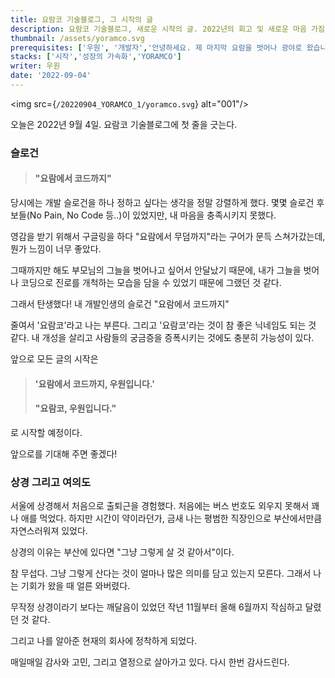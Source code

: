 ```yaml
---
title: 요람코 기술블로그, 그 시작의 글
description: 요람코 기술블로그, 새로운 시작의 글. 2022년의 회고 및 새로운 마음 가짐. 내 20대는 가지만 더 멋진 30대가 기다려지는 지금.
thumbnail: /assets/yoramco.svg
prerequisites: ['우원', '개발자','안녕하세요. 제 마지막 요람을 벗어나 광야로 왔습니다. 모든 것이 낯설지만 성장을 위해서 진심으로 노력하겠습니다.']
stacks: ['시작','성장의 가속화','YORAMCO']
writer: 우원
date: '2022-09-04'
---
```


<img src={`/20220904_YORAMCO_1/yoramco.svg`} alt="001"/>

오늘은 2022년 9월 4일.
요람코 기술블로그에 첫 줄을 긋는다.

### 슬로건

> #### "요람에서 코드까지"

당시에는 개발 슬로건을 하나 정하고 싶다는 생각을 정말 강렬하게 했다.
몇몇 슬로건 후보들(No Pain, No Code 등..)이 있었지만, 내 마음을 충족시키지 못했다.

영감을 받기 위해서 구글링을 하다
"요람에서 무덤까지"라는 구어가 문득 스쳐가갔는데, 
뭔가 느낌이 너무 좋았다.

그때까지만 해도 부모님의 그늘을 벗어나고 싶어서 안달났기 때문에,
내가 그늘을 벗어나 코딩으로 진로를 개척하는 모습을 
담을 수 있었기 때문에 그랬던 것 같다.

그래서 탄생했다!
내 개발인생의 슬로건 "요람에서 코드까지"

줄여서 '요람코'라고 나는 부른다.
그리고 '요람코'라는 것이 참 좋은 닉네임도 되는 것 같다.
내 개성을 살리고 사람들의 궁금증을 증폭시키는 것에도 충분히 가능성이 있다.

앞으로 모든 글의 시작은 
 
> #### '요람에서 코드까지, 우원입니다.'
> #### "요람코, 우원입니다."

로 시작할 예정이다.

앞으로를 기대해 주면 좋겠다!

### 상경 그리고 여의도

서울에 상경해서 처음으로 출퇴근을 경험했다.
처음에는 버스 번호도 외우지 못해서 꽤나 애를 먹었다.
하지만 시간이 약이라던가, 금새 나는 평범한 직장인으로 
부산에서만큼 자연스러워져 있었다.

상경의 이유는 부산에 있다면
"그냥 그렇게 살 것 같아서"이다.

참 무섭다.
그냥 그렇게 산다는 것이 얼마나 많은 의미를 담고 있는지 모른다.
그래서 나는 기회가 왔을 때 얼른 와버렸다.

무작정 상경이라기 보다는 깨달음이 있었던 작년 11월부터
올해 6월까지 작심하고 달렸던 것 같다.

그리고 나를 알아준 현재의 회사에 정착하게 되었다.

매일매일 감사와 고민, 그리고 열정으로 살아가고 있다.
다시 한번 감사드린다.


